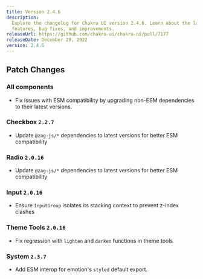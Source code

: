 ```yaml
---
title: Version 2.4.6
description:
  Explore the changelog for Chakra UI version 2.4.6. Learn about the latest
  features, bug fixes, and improvements.
releaseUrl: https://github.com/chakra-ui/chakra-ui/pull/7177
releaseDate: December 29, 2022
version: 2.4.6
---
```


## Patch Changes

### All components

- Fix issues with ESM compatibility by upgrading non-ESM dependencies to their
  latest versions.

### Checkbox `2.2.7`

- Update `@zag-js/*` dependencies to latest versions for better ESM
  compatibility

### Radio `2.0.16`

- Update `@zag-js/*` dependencies to latest versions for better ESM
  compatibility

### Input `2.0.16`

- Ensure `InputGroup` isolates its stacking context to prevent z-index clashes

### Theme Tools `2.0.16`

- Fix regression with `lighten` and `darken` functions in theme tools

### System `2.3.7`

- Add ESM interop for emotion's `styled` default export.
